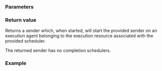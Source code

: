 {{cpp/execution/title|on}}
{{cpp/execution/navbar}}
{{ddcl|header=execution|since=c++26|
execution::sender auto on( execution::scheduler auto sched,
                           execution::sender auto snd );
}}

===Parameters===
{{par begin}}
{{par|sched|provides execution agent on which the sender will be executed}}
{{par|snd|work to be executed on the execution resource associated with sched}}
{{par end}}

===Return value===
Returns a sender which, when started, will start the provided sender on an execution agent belonging to the execution resource associated with the provided scheduler.

The returned sender has no completion schedulers.

===Example===
{{example}}

{{langlinks|de|es|ja|ru|zh}}
